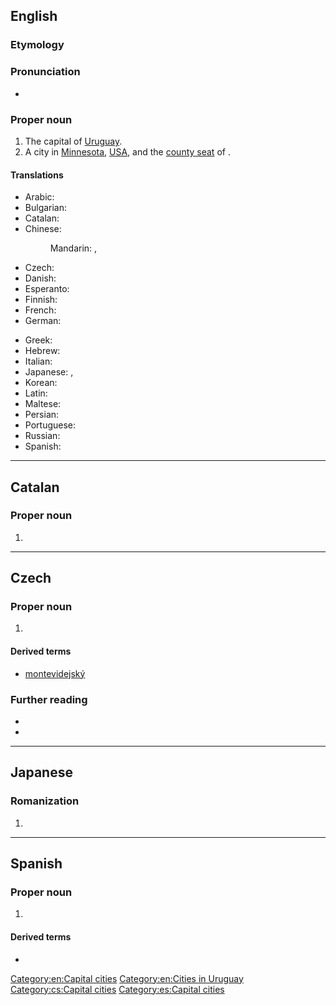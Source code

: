 ==English==
{{wikipedia}}

===Etymology===
{{rfe|lang=en}}

===Pronunciation===
* {{IPA|/ˌmɒntɪvɪˈdeɪəʊ/|lang=en}}

===Proper noun===
{{en-proper noun}}

# The capital of [[Uruguay]].
# A city in [[Minnesota]], [[USA]], and the [[county seat]] of {{l|en|Chippewa County}}.

====Translations====
{{trans-top|capital of Uruguay}}
* Arabic: {{t|ar|مُونْتِيفِيدِيُو|m|tr=muntifīdiyū}}
* Bulgarian: {{t|bg|Монтевиде́о}}
* Catalan: {{t+|ca|Montevideo}}
* Chinese:
*: Mandarin: {{t+|cmn|蒙得維的亞|sc=Hani}}, {{t+|cmn|蒙得维的亚|tr=Mēngdéwéidíyà|sc=Hani}}
* Czech: {{t+|cs|Montevideo|n}}
* Danish: {{t|da|Montevideo}}
* Esperanto: {{t+|eo|Montevideo}}
* Finnish: {{t+|fi|Montevideo}}
* French: {{t+|fr|Montevideo|m}}
* German: {{t+|de|Montevideo|n}}
{{trans-mid}}
* Greek: {{t|el|Μοντεβιδέο}}
* Hebrew: {{t|he|מונטווידאו|f|sc=Hebr}}
* Italian: {{t+|it|Montevideo}}
* Japanese: {{t|ja|モンテヴィデオ|tr=Montevideo}}, {{t|ja|モンテビデオ|tr=Montebideo}}
* Korean: {{t|ko|^몬테비데오|sc=Kore}}
* Latin: {{t|la|Mons Videi}}
* Maltese: {{t|mt|Montevideo}}
* Persian: {{t|fa|مونتویدئو|tr=Montevideo|sc=fa-Arab}}
* Portuguese: {{t+|pt|Montevidéu}}
* Russian: {{t+|ru|Монтевиде́о|m|tr=Montɛvidɛ́o}}
* Spanish: {{t+|es|Montevideo}}
{{trans-bottom}}

{{C|en|Minnesota, USA}}

[[Category:en:Capital cities]]
[[Category:en:Cities in Uruguay]]

----

==Catalan==

===Proper noun===
{{ca-proper noun|m}}

# {{l|en|Montevideo}}

----

==Czech==

===Proper noun===
{{cs-proper noun|g=n}}

# {{l|en|Montevideo}} {{gloss|the capital of Uruguay}}

====Derived terms====
* [[montevidejský]]

===Further reading===
* {{R:KNLA}}
* {{R:SSJC}}

[[Category:cs:Capital cities]]

----

==Japanese==

===Romanization===
{{ja-romaji}}

# {{ja-romanization of|モンテヴィデオ}}

----

==Spanish==

===Proper noun===
{{es-proper noun}}

# {{l|en|Montevideo}}

====Derived terms====
* {{l|es|montevideano}}

[[Category:es:Capital cities]]